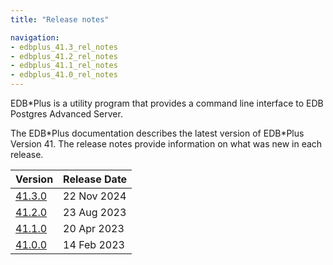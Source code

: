 ```yaml
---
title: "Release notes"

navigation: 
- edbplus_41.3_rel_notes
- edbplus_41.2_rel_notes
- edbplus_41.1_rel_notes
- edbplus_41.0_rel_notes
---
```


EDB\*Plus is a utility program that provides a command line interface to EDB Postgres Advanced Server.

The EDB\*Plus documentation describes the latest version of EDB\*Plus Version 41. The release notes provide information on what was new in each release. 

| Version                              | Release Date |
|--------------------------------------|--------------|
| [41.3.0](edbplus_41.3_rel_notes.mdx) | 22 Nov 2024  |
| [41.2.0](edbplus_41.2_rel_notes.mdx) | 23 Aug 2023  |
| [41.1.0](edbplus_41.1_rel_notes.mdx) | 20 Apr 2023  |
| [41.0.0](edbplus_41.0_rel_notes.mdx) | 14 Feb 2023  |
